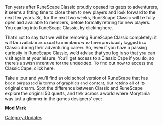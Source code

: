 {{Update|date = 15 September 2011}}

Ten years after RuneScape Classic proudly opened its gates to adventurers, it seems a fitting time to close them to new players and look forward to the next ten years. So, for the next two weeks, RuneScape Classic will be fully open and available to members, before formally retiring for new players. You can log into RuneScape Classic, by clicking here.

That’s not to say that we will be removing RuneScape Classic completely: it will be available as usual to members who have previously logged into Classic during their adventuring career. So, even if you have a passing curiosity in RuneScape Classic, we’d advise that you log in so that you can visit again at your leisure. You’ll get access to a Classic Cape if you do, so there’s a swish incentive for the undecided. To find out how to access the Classic Cape, click here.

Take a tour and you’ll find an old school version of RuneScape that has been surpassed in terms of graphics and content, but retains all of its original charm. Spot the difference between Classic and RuneScape, explore the original 50 quests, and trek across a world where Morytania was just a glimmer in the games designers’ eyes.

'''Mod Mark'''
[[Category:Updates]]
